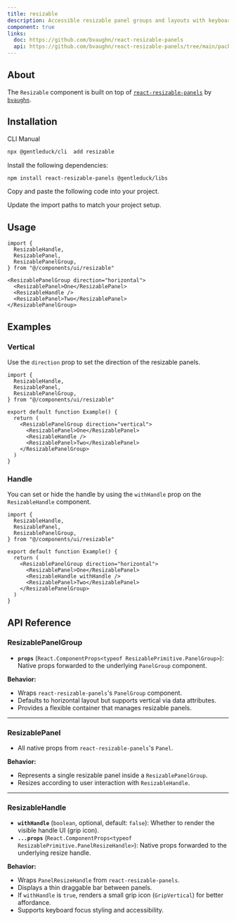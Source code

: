 ```yaml
---
title: resizable
description: Accessible resizable panel groups and layouts with keyboard support.
component: true
links:
  doc: https://github.com/bvaughn/react-resizable-panels
  api: https://github.com/bvaughn/react-resizable-panels/tree/main/packages/react-resizable-panels
---
```


<ComponentPreview
  name="resizable-1"
  description="A group of resizable horizontal and vertical panels."
/>

## About

The `Resizable` component is built on top of
[`react-resizable-panels`](https://github.com/bvaughn/react-resizable-panels) by [`bvaughn`](https://github.com/bvaughn).

## Installation

<Tabs defaultValue="cli">

<TabsList>
  <TabsTrigger value="cli">CLI</TabsTrigger>
  <TabsTrigger value="manual">Manual</TabsTrigger>
</TabsList>
<TabsContent value="cli">

```bash
npx @gentleduck/cli  add resizable
```

</TabsContent>

<TabsContent value="manual">

<Steps>

<Step>Install the following dependencies:</Step>

```bash
npm install react-resizable-panels @gentleduck/libs
```

<Step>Copy and paste the following code into your project.</Step>

<ComponentSource name="resizable" title="components/ui/resizable.tsx" />

<Step>Update the import paths to match your project setup.</Step>

</Steps>

</TabsContent>

</Tabs>

## Usage

```tsx showLineNumbers
import {
  ResizableHandle,
  ResizablePanel,
  ResizablePanelGroup,
} from "@/components/ui/resizable"
```

```tsx showLineNumbers
<ResizablePanelGroup direction="horizontal">
  <ResizablePanel>One</ResizablePanel>
  <ResizableHandle />
  <ResizablePanel>Two</ResizablePanel>
</ResizablePanelGroup>
```

## Examples

### Vertical

Use the `direction` prop to set the direction of the resizable panels.

<ComponentPreview
  name="resizable-2"
  description="A group of resizable vertical panels."
/>

```tsx showLineNumbers {9}
import {
  ResizableHandle,
  ResizablePanel,
  ResizablePanelGroup,
} from "@/components/ui/resizable"

export default function Example() {
  return (
    <ResizablePanelGroup direction="vertical">
      <ResizablePanel>One</ResizablePanel>
      <ResizableHandle />
      <ResizablePanel>Two</ResizablePanel>
    </ResizablePanelGroup>
  )
}
```

### Handle

You can set or hide the handle by using the `withHandle` prop on the `ResizableHandle` component.

<ComponentPreview
  name="resizable-3"
  description="A group of resizable panels with a handle."
/>

```tsx showLineNumbers {11}
import {
  ResizableHandle,
  ResizablePanel,
  ResizablePanelGroup,
} from "@/components/ui/resizable"

export default function Example() {
  return (
    <ResizablePanelGroup direction="horizontal">
      <ResizablePanel>One</ResizablePanel>
      <ResizableHandle withHandle />
      <ResizablePanel>Two</ResizablePanel>
    </ResizablePanelGroup>
  )
}
```

## API Reference

### **ResizablePanelGroup**

* **`props`** (`React.ComponentProps<typeof ResizablePrimitive.PanelGroup>`): Native props forwarded to the underlying `PanelGroup` component.

**Behavior:**

* Wraps `react-resizable-panels`'s `PanelGroup` component.
* Defaults to horizontal layout but supports vertical via data attributes.
* Provides a flexible container that manages resizable panels.

---

### **ResizablePanel**

* All native props from `react-resizable-panels`'s `Panel`.

**Behavior:**

* Represents a single resizable panel inside a `ResizablePanelGroup`.
* Resizes according to user interaction with `ResizableHandle`.

---

### **ResizableHandle**

* **`withHandle`** (`boolean`, optional, default: `false`): Whether to render the visible handle UI (grip icon).
* **`...props`** (`React.ComponentProps<typeof ResizablePrimitive.PanelResizeHandle>`): Native props forwarded to the underlying resize handle.

**Behavior:**

* Wraps `PanelResizeHandle` from `react-resizable-panels`.
* Displays a thin draggable bar between panels.
* If `withHandle` is `true`, renders a small grip icon (`GripVertical`) for better affordance.
* Supports keyboard focus styling and accessibility.
